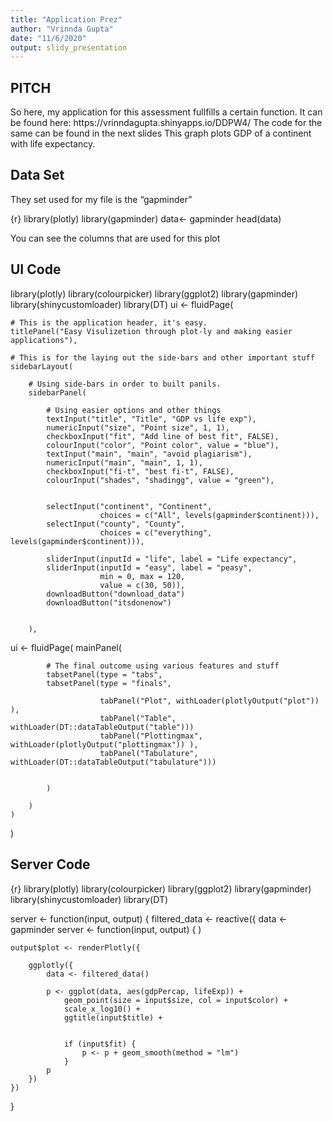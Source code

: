 ```yaml
---
title: "Application Prez"
author: "Vrinnda Gupta"
date: "11/6/2020"
output: slidy_presentation
---
```


## PITCH
So here, my application for this assessment fullfills a certain function. 
It can be found here: https://vrinndagupta.shinyapps.io/DDPW4/
The code for the same can be found in the next slides 
This graph plots GDP of a continent with life expectancy.

## Data Set
They set used for my file is the "gapminder" 

{r}
library(plotly)
library(gapminder)
data<- gapminder
head(data)

You can see the columns that are used for this plot

## UI Code

library(plotly)
library(colourpicker)
library(ggplot2)
library(gapminder)
library(shinycustomloader)
library(DT)
ui <- fluidPage(
    
    # This is the application header, it's easy.
    titlePanel("Easy Visulizetion through plot-ly and making easier applications"),
    
    # This is for the laying out the side-bars and other important stuff
    sidebarLayout(
        
        # Using side-bars in order to built panils.
        sidebarPanel(

            # Using easier options and other things
            textInput("title", "Title", "GDP vs life exp"),
            numericInput("size", "Point size", 1, 1),
            checkboxInput("fit", "Add line of best fit", FALSE),
            colourInput("color", "Point color", value = "blue"),
            textInput("main", "main", "avoid plagiarism"),
            numericInput("main", "main", 1, 1),
            checkboxInput("fi-t", "best fi-t", FALSE),
            colourInput("shades", "shadingg", value = "green"),


            selectInput("continent", "Continent",
                        choices = c("All", levels(gapminder$continent))),
            selectInput("county", "County",
                        choices = c("everything", levels(gapminder$continent))),

            sliderInput(inputId = "life", label = "Life expectancy",
            sliderInput(inputId = "easy", label = "peasy",
                        min = 0, max = 120,
                        value = c(30, 50)),
            downloadButton("download_data")
            downloadButton("itsdonenow")


        ),
ui <- fluidPage(
        mainPanel(

            # The final outcome using various features and stuff
            tabsetPanel(type = "tabs",
            tabsetPanel(type = "finals",

                        tabPanel("Plot", withLoader(plotlyOutput("plot")) ),
                        tabPanel("Table", withLoader(DT::dataTableOutput("table")))
                        tabPanel("Plottingmax", withLoader(plotlyOutput("plottingmax")) ),
                        tabPanel("Tabulature", withLoader(DT::dataTableOutput("tabulature")))


            )
            
        )
    )
)

## Server Code

{r}
library(plotly)
library(colourpicker)
library(ggplot2)
library(gapminder)
library(shinycustomloader)
library(DT)



server <- function(input, output) {
    filtered_data <- reactive({
        data <- gapminder
server <- function(input, output) {
    )



    output$plot <- renderPlotly({

        ggplotly({
            data <- filtered_data()
            
            p <- ggplot(data, aes(gdpPercap, lifeExp)) +
                geom_point(size = input$size, col = input$color) +
                scale_x_log10() +
                ggtitle(input$title) + 
                
                
                if (input$fit) {
                    p <- p + geom_smooth(method = "lm")
                }
            p
        })
    })
}
